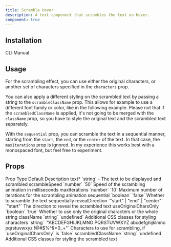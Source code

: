 ```yaml
---
title: Scramble Hover
description: A text component that scrambles the text on hover.
component: true
---
```


<ComponentPreview name="scramble-hover-demo" />

## Installation

<Tabs defaultValue="cli">

<TabsList>
  <TabsTrigger value="cli">CLI</TabsTrigger>
  <TabsTrigger value="manual">Manual</TabsTrigger>
</TabsList>
<TabsContent value="cli">

<InstallTabs command="shadcn@latest add &quot;https://uwuui.com/r/scramble-hover.json&quot;" npx />

</TabsContent>
<TabsContent value="manual">

<ComponentSource name="scramble-hover" />

</TabsContent>
</Tabs>

## Usage

For the scrambling effect, you can use either the original characters, or another set of characters specified in the `characters` prop.

<ComponentPreview name="scramble-hover-new-chars-demo" />

You can also apply a different styling on the scrambled text by passing a string to the `scrambleClassName` prop. This allows for example to use a different font family or color, like in the following example. Please not that if the `scrambledClassName` is applied, it's not going to be merged with the `className` prop, so you have to style the original text and the scrambled text separately.

<ComponentPreview name="scramble-hover-diff-class-demo" />

With the `sequential` prop, you can scramble the text in a sequential manner, starting from the `start`, the `end`, or the `center` of the text. In that case, the `maxIterations` prop is ignored.
In my experience this works best with a monospaced font, but feel free to experiment.

<ComponentPreview name="scramble-hover-sequential-demo" />

## Props

<Table>
  <TableHeader>
    <TableRow>
      <TableHead>Prop</TableHead>
      <TableHead>Type</TableHead>
      <TableHead>Default</TableHead>
      <TableHead>Description</TableHead>
    </TableRow>
  </TableHeader>
  <TableBody>
    <TableRow>
      <TableCell>
        text<span className="text-red-500">*</span>
      </TableCell>
      <TableCell>`string`</TableCell>
      <TableCell>-</TableCell>
      <TableCell>The text to be displayed and scrambled</TableCell>
    </TableRow>
    <TableRow>
      <TableCell>scrambleSpeed</TableCell>
      <TableCell>`number`</TableCell>
      <TableCell>`50`</TableCell>
      <TableCell>Speed of the scrambling animation in milliseconds</TableCell>
    </TableRow>
    <TableRow>
      <TableCell>maxIterations</TableCell>
      <TableCell>`number`</TableCell>
      <TableCell>`10`</TableCell>
      <TableCell>
        Maximum number of iterations for the scrambling animation
      </TableCell>
    </TableRow>
    <TableRow>
      <TableCell>sequential</TableCell>
      <TableCell>`boolean`</TableCell>
      <TableCell>`false`</TableCell>
      <TableCell>Whether to scramble the text sequentially</TableCell>
    </TableRow>
    <TableRow>
      <TableCell>revealDirection</TableCell>
      <TableCell>`"start" | "end" | "center"`</TableCell>
      <TableCell>`"start"`</TableCell>
      <TableCell>The direction to reveal the scrambled text</TableCell>
    </TableRow>
    <TableRow>
      <TableCell>useOriginalCharsOnly</TableCell>
      <TableCell>`boolean`</TableCell>
      <TableCell>`true`</TableCell>
      <TableCell>
        Whether to use only the original characters or the whole string
      </TableCell>
    </TableRow>
    <TableRow>
      <TableCell>className</TableCell>
      <TableCell>`string`</TableCell>
      <TableCell>`undefined`</TableCell>
      <TableCell>Additional CSS classes for styling</TableCell>
    </TableRow>
    <TableRow>
      <TableCell>characters</TableCell>
      <TableCell>`string`</TableCell>
      <TableCell>
        `"ABCDEFGHIJKLMNO PQRSTUVWXYZ abcdefghijklmno pqrstuvwxyz !@#$%^&*()_+"`
      </TableCell>
      <TableCell>
        Characters to use for scrambling, if `useOriginalCharsOnly` is `false`
      </TableCell>
    </TableRow>
    <TableRow>
      <TableCell>scrambledClassName</TableCell>
      <TableCell>`string`</TableCell>
      <TableCell>`undefined`</TableCell>
      <TableCell>
        Additional CSS classes for styling the scrambled text
      </TableCell>
    </TableRow>
  </TableBody>
</Table>
